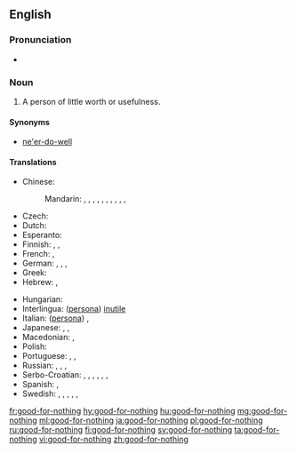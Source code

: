 {{also|good for nothing}}
==English==

===Pronunciation===
* {{audio|en-us-good-for-nothing.ogg|Audio (US)|lang=en}}

===Noun===
{{en-noun|head=[[good]]-[[for]]-[[nothing]]}}

# A person of little worth or usefulness.

====Synonyms====
* [[ne'er-do-well]]

====Translations====
{{trans-top|A person of little worth or usefulness}}
* Chinese:
*: Mandarin: {{t+|cmn|一無是處|sc=Hani}}, {{t+|cmn|一无是处|tr=yīwúshìchù|sc=Hani}}, {{t+|cmn|不稂不莠|tr=bùlángbùyǒu|sc=Hani}}, {{t|cmn|窩囊|sc=Hani}}, {{t+|cmn|窝囊|tr=wōnang|sc=Hani}}, {{t|cmn|沒出息|sc=Hani}}, {{t+|cmn|没出息|tr=méi chūxi|sc=Hani}}, {{t|cmn|玩兒鬧|sc=Hani}}, {{t|cmn|玩儿闹|tr=wánrnào|sc=Hani}}, {{t|cmn|不是東西|sc=Hani}}, {{t|cmn|不是东西|tr=bù shì dōngxi|sc=Hani}}
* Czech: {{t|cs|budižkničemu|m}}
* Dutch: {{t+|nl|nietsnut|m|f}}
* Esperanto: {{t|eo|sentaŭgulo}}
* Finnish: {{t+|fi|nolla}}, {{t+|fi|hulttio}}, {{t|fi|hanttapuli}}
* French: {{t+|fr|bon à rien|m}}, {{t+|fr|vaurien|m}}
* German: {{t+|de|Taugenichts|m}}, {{t+|de|Nichtsnutz|m}}, {{t|de|Herumtreiber}}, {{t+|de|Tunichtgut|m}}
* Greek: {{t+|el|χαραμοφάης|m|tr=charamofáis}}
* Hebrew: {{t+|he|לא יוצלח|m|tr=Lo Yuts'lahh}}, {{t|he|חסר תועלת|m|tr=chasar thoeleth|sc=Hebr}}
{{trans-mid}}
* Hungarian: {{t+|hu|semmirekellő}}
* Interlingua: ([[persona]]) [[inutile]]
* Italian: ([[persona]]) {{t+|it|inutile|f}}, {{t|it|buono a nulla|m}}
* Japanese: {{t|ja|碌でなし|tr=ろくでなし, rokudenashi}}, {{t|ja|仕様の無い|tr=しようのない, shiyō-no nai}}, {{t|ja|下らない|tr=くだらない, kudaranai}}
* Macedonian: {{t|mk|пацер|m|tr=pácer|sc=Cyrl}}, {{t|mk|бескорисен|m|tr=beskórisen|sc=Cyrl}}
* Polish: {{t+|pl|do niczego}}
* Portuguese: {{t+|pt|inútil|m|f}}, {{t+|pt|imprestável|m|f}}, {{t+|pt|zero à esquerda|m}}
* Russian: {{t+|ru|никчёмный|tr=nikčómnyj}}, {{t+|ru|бесполезный|tr=bespoléznyj}}, {{t+|ru|никудышный|tr=nikudýšnyj}}, {{t+|ru|бездельник|m|tr=bezdél'nik}}
* Serbo-Croatian: {{t+|sh|ništarija|m}}, {{t+|sh|niškoristi|n}}, {{t+|sh|probisvijet|m}}, {{t+|sh|bitanga|f}}, {{t+|sh|zgubidan|m}}, {{t+|sh|klošar|m}}, {{t|sh|ljenčarija|f}}
* Spanish: {{t|es|bueno-para-nada|m}}, {{t|es|buena-para-nada|f}}
* Swedish: {{t+|sv|odugling|c}}, {{t+|sv|slashas|c}}, {{t+|sv|odåga|c}}, {{t|sv|drönare|c}}, {{t+|sv|nolla|c}}, {{t+|sv|klantskalle|c}}
{{trans-bottom}}

[[fr:good-for-nothing]]
[[hy:good-for-nothing]]
[[hu:good-for-nothing]]
[[mg:good-for-nothing]]
[[ml:good-for-nothing]]
[[ja:good-for-nothing]]
[[pl:good-for-nothing]]
[[ru:good-for-nothing]]
[[fi:good-for-nothing]]
[[sv:good-for-nothing]]
[[ta:good-for-nothing]]
[[vi:good-for-nothing]]
[[zh:good-for-nothing]]